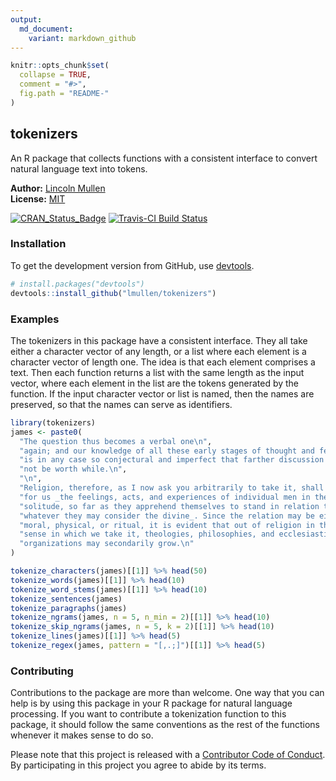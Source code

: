 ```yaml
---
output:
  md_document:
    variant: markdown_github
---
```


<!-- README.md is generated from README.Rmd. Please edit that file -->

```r
knitr::opts_chunk$set(
  collapse = TRUE,
  comment = "#>",
  fig.path = "README-"
)
```

## tokenizers

An R package that collects functions with a consistent interface to convert natural language text into tokens.

**Author:** [Lincoln Mullen](http://lincolnmullen.com)<br>
**License:** [MIT](http://opensource.org/licenses/MIT)<br>

[![CRAN_Status_Badge](http://www.r-pkg.org/badges/version/tokenizers)](http://cran.r-project.org/package=tokenizers)
[![Travis-CI Build Status](https://travis-ci.org/lmullen/tokenizers.svg?branch=master)](https://travis-ci.org/lmullen/tokenizers)

### Installation

To get the development version from GitHub, use  [devtools](https://github.com/hadley/devtools).

```r
# install.packages("devtools")
devtools::install_github("lmullen/tokenizers")
```

### Examples

The tokenizers in this package have a consistent interface. They all take either a character vector of any length, or a list where each element is a character vector of length one. The idea is that each element comprises a text. Then each function returns a list with the same length as the input vector, where each element in the list are the tokens generated by the function. If the input character vector or list is named, then the names are preserved, so that the names can serve as identifiers.

```r
library(tokenizers)
james <- paste0(
  "The question thus becomes a verbal one\n",
  "again; and our knowledge of all these early stages of thought and feeling\n",
  "is in any case so conjectural and imperfect that farther discussion would\n",
  "not be worth while.\n",
  "\n",
  "Religion, therefore, as I now ask you arbitrarily to take it, shall mean\n",
  "for us _the feelings, acts, and experiences of individual men in their\n",
  "solitude, so far as they apprehend themselves to stand in relation to\n",
  "whatever they may consider the divine_. Since the relation may be either\n",
  "moral, physical, or ritual, it is evident that out of religion in the\n",
  "sense in which we take it, theologies, philosophies, and ecclesiastical\n",
  "organizations may secondarily grow.\n"
)

tokenize_characters(james)[[1]] %>% head(50)
tokenize_words(james)[[1]] %>% head(10)
tokenize_word_stems(james)[[1]] %>% head(10)
tokenize_sentences(james) 
tokenize_paragraphs(james)
tokenize_ngrams(james, n = 5, n_min = 2)[[1]] %>% head(10)
tokenize_skip_ngrams(james, n = 5, k = 2)[[1]] %>% head(10)
tokenize_lines(james)[[1]] %>% head(5)
tokenize_regex(james, pattern = "[,.;]")[[1]] %>% head(5)
```

### Contributing

Contributions to the package are more than welcome. One way that you can help is by using this package in your R package for natural language processing. If you want to contribute a tokenization function to this package, it should follow the same conventions as the rest of the functions whenever it makes sense to do so. 

Please note that this project is released with a [Contributor Code of Conduct](CONDUCT.md). By participating in this project you agree to abide by its terms.